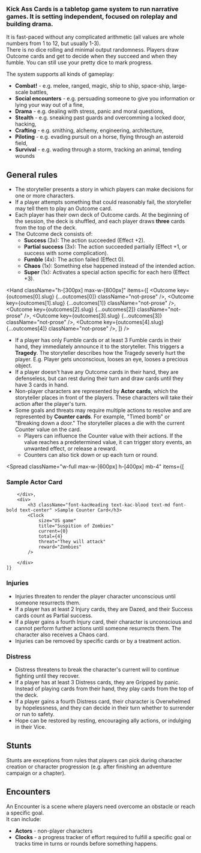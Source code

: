 ---
---

### Kick Ass Cards is a tabletop game system to run narrative games. It is setting independent, focused on roleplay and building drama.

It is fast-paced without any complicated arithmetic (all values are whole numbers from 1 to 12, but usually 1-3).  
There is no dice rolling and minimal output randomness. Players draw Outcome cards and get to decide when they succeed and when they fumble. You can still use your pretty dice to mark progress.

The system supports all kinds of gameplay:

-   **Combat!** - e.g. melee, ranged, magic, ship to ship, space-ship, large-scale battles,
-   **Social encounters** - e.g. persuading someone to give you information or lying your way out of a fine,
-   **Drama** - e.g. dealing with stress, panic and moral questions,
-   **Stealth** - e.g. sneaking past guards and overcomming a locked door, hacking,
-   **Crafting** - e.g. smithing, alchemy, engineering, architecture,
-   **Piloting** - e.g. evading pursuit on a horse, flying through an asteroid field,
-   **Survival** - e.g. wading through a storm, tracking an animal, tending wounds

## General rules

-   The storyteller presents a story in which players can make decisions for one or more characters.
-   If a player attempts something that could reasonably fail, the storyteller may tell them to play an Outcome card.
-   Each player has their own deck of Outcome cards. At the beginning of the session, the deck is shuffled, and each player draws **three** cards from the top of the deck.
-   The Outcome deck consists of:
    -   **Success** (3x): The action succeeded (Effect +2).
    -   **Partial success** (3x): The action succeeded partially (Effect +1, or success with some complication).
    -   **Fumble** (4x): The action failed (Effect 0).
    -   **Chaos** (1x): Something else happened instead of the intended action.
    -   **Super** (1x): Activates a special action specific for each hero (Effect +3).


<Hand
    className="h-[300px] max-w-[800px]"
    items={[
        <Outcome key={outcomes[0].slug} {...outcomes[0]} className="not-prose" />,
        <Outcome key={outcomes[1].slug} {...outcomes[1]} className="not-prose" />,
        <Outcome key={outcomes[2].slug} {...outcomes[2]} className="not-prose" />,
        <Outcome key={outcomes[3].slug} {...outcomes[3]} className="not-prose" />,
        <Outcome key={outcomes[4].slug} {...outcomes[4]} className="not-prose" />,
    ]}
/>


-   If a player has only Fumble cards or at least 3 Fumble cards in their hand, they immediately announce it to the storyteller. This triggers a **Tragedy**.
The storyteller describes how the Tragedy severly hurt the player. E.g. Player gets unconscious, looses an eye, looses a precious object. 
-   If a player doesn't have any Outcome cards in their hand, they are defenseless, but can rest during their turn and draw cards until they have 3 cards in hand.
-   Non-player characters are represented by **Actor cards**, which the storyteller places in front of the players. These characters will take their action after the player's turn.
-   Some goals and threats may require multiple actions to resolve and are represented by **Counter cards**. For example, "Timed bomb" or "Breaking down a door." The storyteller places a die with the current Counter value on the card.
    -   Players can influence the Counter value with their actions. If the value reaches a predetermined value, it can trigger story events, an unwanted effect, or release a reward.
    -   Counters can also tick down or up each turn or round.

<Spread
    className="w-full max-w-[600px] h-[400px] mb-4"
    items={[
        <div>
            <h3 className="font-kacHeading text-kac-blood text-md font-bold text-center" >Sample Actor Card</h3>
            <Actor
                size="US game"
                imageUri="/LP/ScrattCZ_croud_of_sci-fi_floral_zombies_invading_a_futuristic_c_ec55d41e-04de-4a50-b3a5-7691310dda21.png"
                imagePosition="center top"
                name="Unending Crowd of Zombies"
                threat="Clawing attack: 1x Wound"
                notes="Infection: on Fumble during defense -> gain Zombie infection"
            />

        </div>,
        <div>
            <h3 className="font-kacHeading text-kac-blood text-md font-bold text-center" >Sample Counter Card</h3>
            <Clock
                size="US game"
                title="Suspition of Zombies"
                current={0}
                total={4}
                threat="They will attack"
                reward="Zombies"
            />

        </div>
    ]}
>
    
</Spread>

### Injuries

-   Injuries threaten to render the player character unconscious until someone resurrects them.
-   If a player has at least 2 Injury cards, they are Dazed, and their Success cards count as Partial success.
-   If a player gains a fourth Injury card, their character is unconscious and cannot perform further actions until someone resurrects them. The character also receives a Chaos card.
-   Injuries can be removed by specific cards or by a treatment action.

<List>
    <Effect {...effects[0]} className="not-prose card-up card" broadcastProps={{ hideControls: true }} />
    <Effect {...effects[2]} className="not-prose card-up card" broadcastProps={{ hideControls: true }} />
    <Effect {...effects[3]} className="not-prose card-up card" broadcastProps={{ hideControls: true }} />
</List>

### Distress

-   Distress threatens to break the character's current will to continue fighting until they recover.
-   If a player has at least 3 Distress cards, they are Gripped by panic. Instead of playing cards from their hand, they play cards from the top of the deck.
-   If a player gains a fourth Distress card, their character is Overwhelmed by hopelessness, and they can decide in their turn whether to surrender or run to safety.
-   Hope can be restored by resting, encouraging ally actions, or indulging in their Vice.

<List>
    <Effect {...effects[1]} className="not-prose card-up card" broadcastProps={{ hideControls: true }} />
    <Effect {...effects[4]} className="not-prose card-up card" broadcastProps={{ hideControls: true }} />
    <Effect {...effects[5]} className="not-prose card-up card" broadcastProps={{ hideControls: true }} />
</List>

## Stunts

Stunts are exceptions from rules that players can pick during character creation or character progression (e.g. after finishing an adventure campaign or a chapter).

## Encounters

An Encounter is a scene where players need overcome an obstacle or reach a specific goal.  
It can include:

-   **Actors** - non-player characters
-   **Clocks** - a progress tracker of effort required to fulfill a specific goal or tracks time in turns or rounds before something happens.